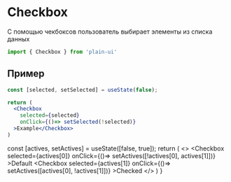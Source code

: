 
# Checkbox
С помощью чекбоксов пользователь выбирает элементы из списка данных

```js
import { Checkbox } from 'plain-ui'
```

## Пример
```jsx
const [selected, setSelected] = useState(false);

return (
  <Checkbox
    selected={selected}
    onClick={()=> setSelected(!selected)}
  >Example</Checkbox>
)
```

  const [actives, setActives] = useState([false, true]);
  return (
    <>
      <Checkbox
        selected={actives[0]}
        onClick={()=> setActives([!actives[0], actives[1]])}
      >Default</Checkbox>
      <Checkbox
        selected={actives[1]}
        onClick={()=> setActives([actives[0], !actives[1]])}
      >Checked</Checkbox>
    </>
  )
}

<Example />
